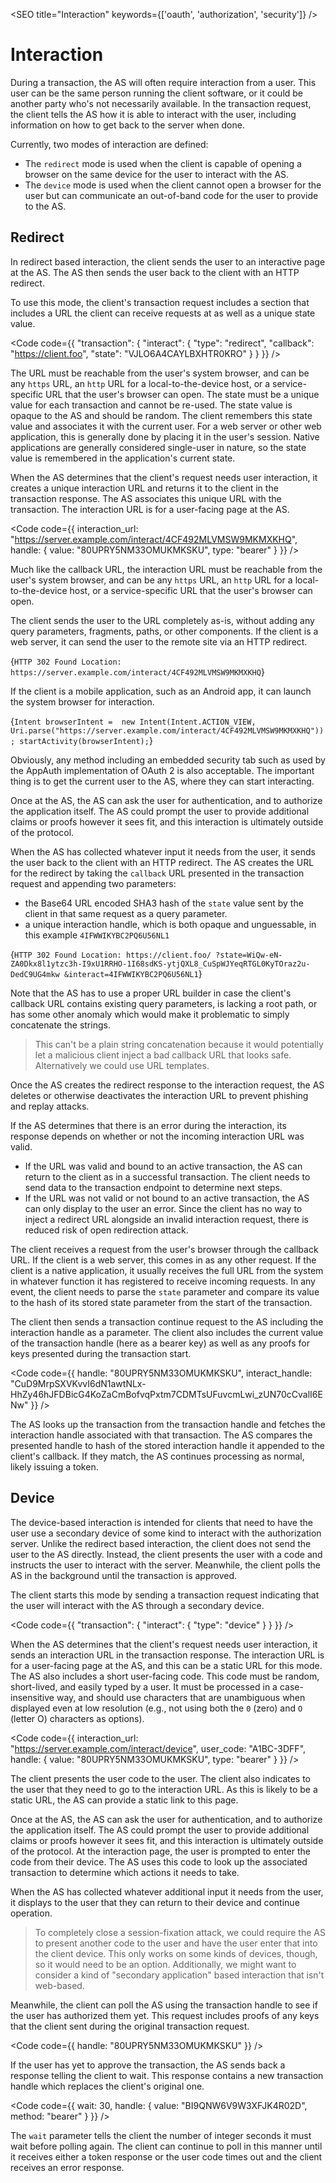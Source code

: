 
<SEO title="Interaction" keywords={['oauth', 'authorization', 'security']} />

# Interaction

During a transaction, the AS will often require interaction from a user. This user can be the same person running the client software, or it could be another party who's not necessarily available. In the transaction request, the client tells the AS how it is able to interact with the user, including information on how to get back to the server when done. 

Currently, two modes of interaction are defined: 

 - The `redirect` mode is used when the client is capable of opening a browser on the same device for the user to interact with the AS.
 - The `device` mode is used when the client cannot open a browser for the user but can communicate an out-of-band code for the user to provide to the AS.
 
## Redirect

In redirect based interaction, the client sends the user to an interactive page at the AS. The AS then sends the user back to the client with an HTTP redirect. 

To use this mode, the client's transaction request includes a section that includes a URL the client can receive requests at as well as a unique state value. 

<Code
  code={{
"transaction": {
  "interact": {
    "type": "redirect",
    "callback": "https://client.foo",
    "state": "VJLO6A4CAYLBXHTR0KRO"
  }
}
  }}
/>

The URL must be reachable from the user's system browser, and can be any `https` URL, an `http` URL for a local-to-the-device host, or a service-specific URL that the user's browser can open. The state must be a unique value for each transaction and cannot be re-used. The state value is opaque to the AS and should be random. The client remembers this state value and associates it with the current user. For a web server or other web application, this is generally done by placing it in the user's session. Native applications are generally considered single-user in nature, so the state value is remembered in the application's current state.

When the AS determines that the client's request needs user interaction, it creates a unique interaction URL and returns it to the client in the transaction response. The AS associates this unique URL with the transaction. The interaction URL is for a user-facing page at the AS.

<Code
  code={{
interaction_url: "https://server.example.com/interact/4CF492MLVMSW9MKMXKHQ",
handle: {
  value: "80UPRY5NM33OMUKMKSKU",
  type: "bearer"
}
  }}
/>

Much like the callback URL, the interaction URL must be reachable from the user's system browser, and can be any `https` URL, an `http` URL for a local-to-the-device host, or a service-specific URL that the user's browser can open.

The client sends the user to the URL completely as-is, without adding any query parameters, fragments, paths, or other components. If the client is a web server, it can send the user to the remote site via an HTTP redirect.

<SyntaxHighlighter language='http' style={okaidia}>{`HTTP 302 Found
Location: https://server.example.com/interact/4CF492MLVMSW9MKMXKHQ`}</SyntaxHighlighter>

If the client is a mobile application, such as an Android app, it can launch the system browser for interaction.

<SyntaxHighlighter language='java' style={okaidia}>{`Intent browserIntent = 
  new Intent(Intent.ACTION_VIEW, 
    Uri.parse("https://server.example.com/interact/4CF492MLVMSW9MKMXKHQ"));
startActivity(browserIntent);`}</SyntaxHighlighter>

Obviously, any method including an embedded security tab such as used by the AppAuth implementation of OAuth 2 is also acceptable. The important thing is to get the current user to the AS, where they can start interacting.

Once at the AS, the AS can ask the user for authentication, and to authorize the application itself. The AS could prompt the user to provide additional claims or proofs however it sees fit, and this interaction is ultimately outside of the protocol.

When the AS has collected whatever input it needs from the user, it sends the user back to the client with an HTTP redirect. The AS creates the URL for the redirect by taking the `callback` URL presented in the transaction request and appending two parameters: 
 - the Base64 URL encoded SHA3 hash of the `state` value sent by the client in that same request as a query parameter. 
 - a unique interaction handle, which is both opaque and unguessable, in this example `4IFWWIKYBC2PQ6U56NL1`

<SyntaxHighlighter language='http' style={okaidia}>{`HTTP 302 Found
Location: https://client.foo/
  ?state=WiQw-eN-ZA0Dkx8l1ytzc3h-I9xU1RRHO-1I68sdKS-ytjQXL8_CuSpWJYeqRTGL0KyTOraz2u-DedC9UG4mkw
  &interact=4IFWWIKYBC2PQ6U56NL1`}</SyntaxHighlighter>

Note that the AS has to use a proper URL builder in case the client's callback URL contains existing query parameters, is lacking a root path, or has some other anomaly which would make it problematic to simply concatenate the strings.

> This can't be a plain string concatenation because it would potentially let a malicious client inject a bad callback URL that looks safe. Alternatively we could use URL templates.

Once the AS creates the redirect response to the interaction request, the AS deletes or otherwise deactivates the interaction URL to prevent phishing and replay attacks. 

If the AS determines that there is an error during the interaction, its response depends on whether or not the incoming interaction URL was valid.
 - If the URL was valid and bound to an active transaction, the AS can return to the client as in a successful transaction. The client needs to send data to the transaction endpoint to determine next steps.
 - If the URL was not valid or not bound to an active transaction, the AS can only display to the user an error. Since the client has no way to inject a redirect URL alongside an invalid interaction request, there is reduced risk of open redirection attack.
 
The client receives a request from the user's browser through the callback URL. If the client is a web server, this comes in as any other request. If the client is a native application, it usually receives the full URL from the system in whatever function it has registered to receive incoming requests. In any event, the client needs to parse the `state` parameter and compare its value to the hash of its stored state parameter from the start of the transaction. 

The client then sends a transaction continue request to the AS including the interaction handle as a parameter. The client also includes the current value of the transaction handle (here as a bearer key) as well as any proofs for keys presented during the transaction start.

<Code
  code={{
    handle: "80UPRY5NM33OMUKMKSKU",
    interact_handle: "CuD9MrpSXVKvvI6dN1awtNLx-HhZy46hJFDBicG4KoZaCmBofvqPxtm7CDMTsUFuvcmLwi_zUN70cCvalI6ENw"
  }} />

The AS looks up the transaction from the transaction handle and fetches the interaction handle associated with that transaction. The AS compares the presented handle to hash of the stored interaction handle it appended to the client's callback. If they match, the AS continues processing as normal, likely issuing a token.

## Device

The device-based interaction is intended for clients that need to have the user use a secondary device of some kind to interact with the authorization server. Unlike the redirect based interaction, the client does not send the user to the AS directly. Instead, the client presents the user with a code and instructs the user to interact with the server. Meanwhile, the client polls the AS in the background until the transaction is approved.

The client starts this mode by sending a transaction request indicating that the user will interact with the AS through a secondary device. 

<Code
  code={{
"transaction": {
  "interact": {
    "type": "device"
  }
}
  }}
/>

When the AS determines that the client's request needs user interaction, it sends an interaction URL in the transaction response. The interaction URL is for a user-facing page at the AS, and this can be a static URL for this mode. The AS also includes a short user-facing code. This code must be random, short-lived, and easily typed by a user. It must be processed in a case-insensitive way, and should use characters that are unambiguous when displayed even at low resolution (e.g., not using both the `0` (zero) and `O` (letter O) characters as options).

<Code
  code={{
interaction_url: "https://server.example.com/interact/device",
user_code: "A1BC-3DFF",
handle: {
  value: "80UPRY5NM33OMUKMKSKU",
  type: "bearer"
}
  }}
/>

The client presents the user code to the user. The client also indicates to the user that they need to go to the interaction URL. As this is likely to be a static URL, the AS can provide a static link to this page. 

Once at the AS, the AS can ask the user for authentication, and to authorize the application itself. The AS could prompt the user to provide additional claims or proofs however it sees fit, and this interaction is ultimately outside of the protocol. At the interaction page, the user is prompted to enter the code from their device. The AS uses this code to look up the associated transaction to determine which actions it needs to take.

When the AS has collected whatever additional input it needs from the user, it displays to the user that they can return to their device and continue operation.

> To completely close a session-fixation attack, we could require the AS to present another code to the user and have the user enter that into the client device. This only works on some kinds of devices, though, so it would need to be an option. Additionally, we might want to consider a kind of "secondary application" based interaction that isn't web-based.

Meanwhile, the client can poll the AS using the transaction handle to see if the user has authorized them yet. This request includes proofs of any keys that the client sent during the original transaction request.

<Code
  code={{
    handle: "80UPRY5NM33OMUKMKSKU"
  }} />

If the user has yet to approve the transaction, the AS sends back a response telling the client to wait. This response contains a new transaction handle which replaces the client's original one.

<Code
  code={{
  wait: 30,
  handle: {
    value: "BI9QNW6V9W3XFJK4R02D",
    method: "bearer"
  }
}} />

The `wait` parameter tells the client the number of integer seconds it must wait before polling again. The client can continue to poll in this manner until it receives either a token response or the user code times out and the client receives an error response.
